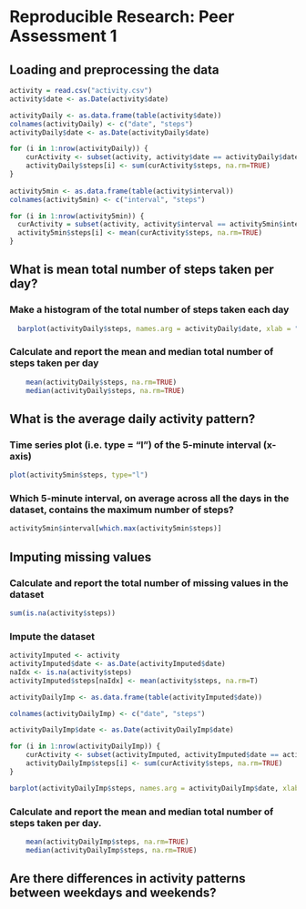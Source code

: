 # Reproducible Research: Peer Assessment 1


## Loading and preprocessing the data
```r
activity = read.csv("activity.csv")
activity$date <- as.Date(activity$date)

activityDaily <- as.data.frame(table(activity$date))
colnames(activityDaily) <- c("date", "steps")
activityDaily$date <- as.Date(activityDaily$date)

for (i in 1:nrow(activityDaily)) {
    curActivity <- subset(activity, activity$date == activityDaily$date[i])
    activityDaily$steps[i] <- sum(curActivity$steps, na.rm=TRUE)
}
    
activity5min <- as.data.frame(table(activity$interval))
colnames(activity5min) <- c("interval", "steps")

for (i in 1:nrow(activity5min)) {
  curActivity = subset(activity, activity$interval == activity5min$interval[i])
  activity5min$steps[i] <- mean(curActivity$steps, na.rm=TRUE)
}
```

## What is mean total number of steps taken per day?
### Make a histogram of the total number of steps taken each day
```r
  barplot(activityDaily$steps, names.arg = activityDaily$date, xlab = "Date", ylab = "Steps")
```

### Calculate and report the mean and median total number of steps taken per day
```r
    mean(activityDaily$steps, na.rm=TRUE)
    median(activityDaily$steps, na.rm=TRUE)
```

## What is the average daily activity pattern?
### Time series plot (i.e. type = "l") of the 5-minute interval (x-axis)
```r
plot(activity5min$steps, type="l")
```

### Which 5-minute interval, on average across all the days in the dataset, contains the maximum number of steps?
```r
activity5min$interval[which.max(activity5min$steps)]
```

## Imputing missing values
### Calculate and report the total number of missing values in the dataset
```r
sum(is.na(activity$steps))
```

### Impute the dataset
```r
activityImputed <- activity
activityImputed$date <- as.Date(activityImputed$date)
naIdx <- is.na(activity$steps)
activityImputed$steps[naIdx] <- mean(activity$steps, na.rm=T)

activityDailyImp <- as.data.frame(table(activityImputed$date))

colnames(activityDailyImp) <- c("date", "steps")

activityDailyImp$date <- as.Date(activityDailyImp$date)

for (i in 1:nrow(activityDailyImp)) {
    curActivity <- subset(activityImputed, activityImputed$date == activityDailyImp$date[i])
    activityDailyImp$steps[i] <- sum(curActivity$steps, na.rm=TRUE)
}

barplot(activityDailyImp$steps, names.arg = activityDailyImp$date, xlab = "Date", ylab = "Steps")

```

###  Calculate and report the mean and median total number of steps taken per day.
```r
    mean(activityDailyImp$steps, na.rm=TRUE)
    median(activityDailyImp$steps, na.rm=TRUE)
```
    
## Are there differences in activity patterns between weekdays and weekends?
```r


```
